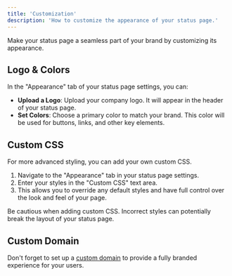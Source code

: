 ```yaml
---
title: 'Customization'
description: 'How to customize the appearance of your status page.'
---
```


Make your status page a seamless part of your brand by customizing its appearance.

## Logo & Colors

In the "Appearance" tab of your status page settings, you can:

-   **Upload a Logo**: Upload your company logo. It will appear in the header of your status page.
-   **Set Colors**: Choose a primary color to match your brand. This color will be used for buttons, links, and other key elements.

## Custom CSS

For more advanced styling, you can add your own custom CSS.

1.  Navigate to the "Appearance" tab in your status page settings.
2.  Enter your styles in the "Custom CSS" text area.
3.  This allows you to override any default styles and have full control over the look and feel of your page.

<Warning>
  Be cautious when adding custom CSS. Incorrect styles can potentially break the layout of your status page.
</Warning>

## Custom Domain

Don't forget to set up a [custom domain](/status-pages/setup#custom-domain) to provide a fully branded experience for your users. 

